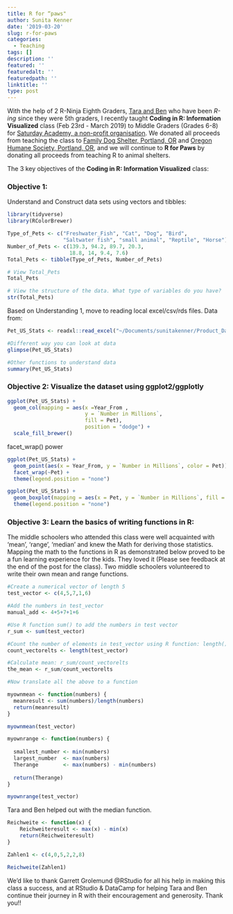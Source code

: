 ```yaml
---
title: R for “paws"
author: Sunita Kenner
date: '2019-03-20'
slug: r-for-paws
categories:
  - Teaching
tags: []
description: ''
featured: ''
featuredalt: ''
featuredpath: ''
linktitle: ''
type: post
---
```


With the help of 2 R-Ninja Eighth Graders, [Tara and Ben](https://benaracreations2015.shinyapps.io/gr5project/) who have been *R-ing* since they were 5th graders, I recently taught **Coding in R: Information Visualized** class (Feb 23rd - March 2019) to Middle Graders (Grades 6-8) for [Saturday Academy, a non-profit organisation](https://www.saturdayacademy.org/). We donated all proceeds from teaching the class to [Family Dog Shelter, Portland, OR](https://www.familydogsnewlife.org/) and [Oregon Humane Society, Portland, OR](https://www.oregonhumane.org/), and we will continue to **R for Paws** by donating all proceeds from teaching R to animal shelters.

The 3 key objectives of the **Coding in R: Information Visualized** class:

### Objective 1: 
Understand and Construct data sets using vectors and tibbles: 

```r
library(tidyverse)
library(RColorBrewer)

```

```r
Type_of_Pets <- c("Freshwater_Fish", "Cat", "Dog", "Bird", 
                  "Saltwater fish", "small animal", "Reptile", "Horse") 
Number_of_Pets <- c(139.3, 94.2, 89.7, 20.3, 
                    18.8, 14, 9.4, 7.6)
Total_Pets <- tibble(Type_of_Pets, Number_of_Pets)

# View Total_Pets
Total_Pets

# View the structure of the data. What type of variables do you have?
str(Total_Pets)

```

Based on Understanding 1, move to reading local excel/csv/rds files.  Data from:
```r

Pet_US_Stats <- readxl::read_excel("~/Documents/sunitakenner/Product_Data/Day2_Pet_Data.xlsx")

#Different way you can look at data
glimpse(Pet_US_Stats)

#Other functions to understand data
summary(Pet_US_Stats)

```


### Objective 2: Visualize the dataset using ggplot2/ggplotly

```r

ggplot(Pet_US_Stats) + 
  geom_col(mapping = aes(x =Year_From , 
                         y = `Number in Millions`, 
                         fill = Pet), 
                         position = "dodge") + 
  scale_fill_brewer()

```

facet_wrap() power
```r
ggplot(Pet_US_Stats) + 
  geom_point(aes(x = Year_From, y = `Number in Millions`, color = Pet)) + 
  facet_wrap(~Pet) + 
  theme(legend.position = "none")
```

```r
ggplot(Pet_US_Stats) + 
  geom_boxplot(mapping = aes(x = Pet, y = `Number in Millions`, fill = Pet)) +
  theme(legend.position = "none")
```


### Objective 3: Learn the basics of writing functions in R:

The middle schoolers who attended this class were well acquainted with 'mean', 'range', 'median' and knew the Math for deriving those statistics. Mapping the math to the functions in R as demonstrated below proved to be a fun learning experience for the kids.  They loved it (Please see feedback at the end of the post for the class).  Two middle schoolers volunteered to write their own mean and range functions. 

```r
#Create a numerical vector of length 5
test_vector <- c(4,5,7,1,6)

#Add the numbers in test_vector
manual_add <- 4+5+7+1+6

#Use R function sum() to add the numbers in test vector
r_sum <- sum(test_vector)

#Count the number of elements in test_vector using R function: length()
count_vectorelts <- length(test_vector)

#Calculate mean: r_sum/count_vectorelts
the_mean <- r_sum/count_vectorelts

#Now translate all the above to a function 

myownmean <- function(numbers) {
  meanresult <- sum(numbers)/length(numbers)
  return(meanresult)
}

myownmean(test_vector)

```

```r
myownrange <- function(numbers) {
  
  smallest_number <- min(numbers)
  largest_number  <- max(numbers)
  Therange        <- max(numbers) - min(numbers)
  
  return(Therange)
}

myownrange(test_vector)

```

Tara and Ben helped out with the median function. 

```r
Reichweite <- function(x) {
    Reichweiteresult <- max(x) - min(x)
    return(Reichweiteresult)
}

Zahlen1 <- c(4,0,5,2,2,8)

Reichweite(Zahlen1)
```


We'd like to thank Garrett Grolemund @RStudio for all his help in making this class a success, and at RStudio & DataCamp for helping Tara and Ben continue their journey in R with their encouragement and generosity.  Thank you!!

